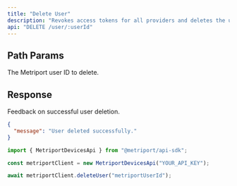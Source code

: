 ```yaml
---
title: "Delete User"
description: "Revokes access tokens for all providers and deletes the user."
api: "DELETE /user/:userId"
---
```


## Path Params

<ParamField path="userId" type="string" required>
  The Metriport user ID to delete.
</ParamField>

## Response

<ResponseField name="message" type="string" required>
  Feedback on successful user deletion.
</ResponseField>

```json
{
  "message": "User deleted successfully."
}
```

<ResponseExample>

```javascript Metriport SDK
import { MetriportDevicesApi } from "@metriport/api-sdk";

const metriportClient = new MetriportDevicesApi("YOUR_API_KEY");

await metriportClient.deleteUser("metriportUserId");
```

</ResponseExample>
